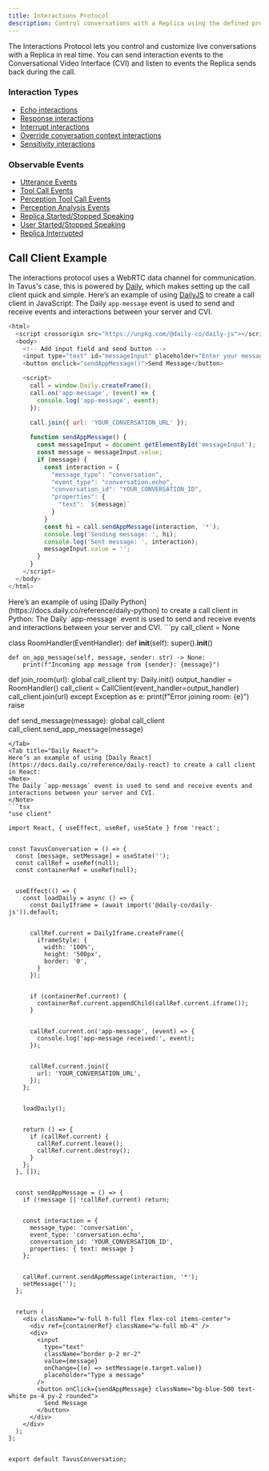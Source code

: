 ```yaml
---
title: Interactions Protocol
description: Control conversations with a Replica using the defined protocol by sending and listening to interaction events.
---
```


The Interactions Protocol lets you control and customize live conversations with a Replica in real time. You can send interaction events to the Conversational Video Interface (CVI) and listen to events the Replica sends back during the call.

### Interaction Types
- [Echo interactions](/sections/event-schemas/conversation-echo)
- [Response interactions](/sections/event-schemas/conversation-respond)
- [Interrupt interactions](/sections/event-schemas/conversation-interrupt)
- [Override conversation context interactions](/sections/event-schemas/conversation-overwrite-context)
- [Sensitivity interactions](/sections/event-schemas/conversation-sensitivity)

### Observable Events
- [Utterance Events](/sections/event-schemas/conversation-utterance)
- [Tool Call Events](/sections/event-schemas/conversation-toolcall)
- [Perception Tool Call Events](/sections/event-schemas/conversation-perception-tool-call)
- [Perception Analysis Events](/sections/event-schemas/conversation-perception-analysis)
- [Replica Started/Stopped Speaking](/sections/event-schemas/conversation-replica-started-stopped-speaking)
- [User Started/Stopped Speaking](/sections/event-schemas/conversation-user-started-stopped-speaking)
- [Replica Interrupted](/sections/event-schemas/conversation-replica-interrupted)

## Call Client Example
The interactions protocol uses a WebRTC data channel for communication. In Tavus's case, this is powered by [Daily](https://www.daily.co/), which makes setting up the call client quick and simple.
<Tabs>
<Tab title="Daily JS">
Here’s an example of using [DailyJS](https://docs.daily.co/reference/daily-js/daily-call-client) to create a call client in JavaScript:
<Note>
The Daily `app-message` event is used to send and receive events and interactions between your server and CVI.
</Note>
```js
<html>
  <script crossorigin src="https://unpkg.com/@daily-co/daily-js"></script>
  <body>
    <!-- Add input field and send button -->
    <input type="text" id="messageInput" placeholder="Enter your message">
    <button onclick="sendAppMessage()">Send Message</button>

    <script>
      call = window.Daily.createFrame();
      call.on('app-message', (event) => {
        console.log('app-message', event);
      });
      
      call.join({ url: 'YOUR_CONVERSATION_URL' });

      function sendAppMessage() {
        const messageInput = document.getElementById('messageInput');
        const message = messageInput.value;
        if (message) {
          const interaction = {
            "message_type": "conversation",
            "event_type": "conversation.echo",
            "conversation_id": "YOUR_CONVERSATION_ID",
            "properties": {
              "text": `${message}`
            }
          }
          const hi = call.sendAppMessage(interaction, '*');
          console.log('Sending message: ', hi);
          console.log('Sent message: ', interaction);
          messageInput.value = '';
        }
      }
    </script>
  </body>
</html>
```
</Tab>
<Tab title="Daily Python">
Here’s an example of using [Daily Python](https://docs.daily.co/reference/daily-python) to create a call client in Python:
<Note>
The Daily `app-message` event is used to send and receive events and interactions between your server and CVI.
</Note>
```py
call_client = None

class RoomHandler(EventHandler):
    def __init__(self):
        super().__init__()
    
    def on_app_message(self, message, sender: str) -> None:
        print(f"Incoming app message from {sender}: {message}")

def join_room(url):
    global call_client
    try:
        Daily.init()
        output_handler = RoomHandler()
        call_client = CallClient(event_handler=output_handler)
        call_client.join(url)
    except Exception as e:
        print(f"Error joining room: {e}")
        raise

def send_message(message):
    global call_client
    call_client.send_app_message(message)
```
</Tab>
<Tab title="Daily React">
Here’s an example of using [Daily React](https://docs.daily.co/reference/daily-react) to create a call client in React:
<Note>
The Daily `app-message` event is used to send and receive events and interactions between your server and CVI.
</Note>
```tsx
"use client"

import React, { useEffect, useRef, useState } from 'react';


const TavusConversation = () => {
  const [message, setMessage] = useState('');
  const callRef = useRef(null);
  const containerRef = useRef(null);


  useEffect(() => {
    const loadDaily = async () => {
      const DailyIframe = (await import('@daily-co/daily-js')).default;


      callRef.current = DailyIframe.createFrame({
        iframeStyle: {
          width: '100%',
          height: '500px',
          border: '0',
        }
      });


      if (containerRef.current) {
        containerRef.current.appendChild(callRef.current.iframe());
      }


      callRef.current.on('app-message', (event) => {
        console.log('app-message received:', event);
      });


      callRef.current.join({
        url: 'YOUR_CONVERSATION_URL',
      });
    };


    loadDaily();


    return () => {
      if (callRef.current) {
        callRef.current.leave();
        callRef.current.destroy();
      }
    };
  }, []);


  const sendAppMessage = () => {
    if (!message || !callRef.current) return;


    const interaction = {
      message_type: 'conversation',
      event_type: 'conversation.echo',
      conversation_id: 'YOUR_CONVERSATION_ID',
      properties: { text: message }
    };


    callRef.current.sendAppMessage(interaction, '*');
    setMessage('');
  };


  return (
    <div className="w-full h-full flex flex-col items-center">
      <div ref={containerRef} className="w-full mb-4" />
      <div>
        <input
          type="text"
          className="border p-2 mr-2"
          value={message}
          onChange={(e) => setMessage(e.target.value)}
          placeholder="Type a message"
        />
        <button onClick={sendAppMessage} className="bg-blue-500 text-white px-4 py-2 rounded">
          Send Message
        </button>
      </div>
    </div>
  );
};


export default TavusConversation;
```
</Tab>
</Tabs>